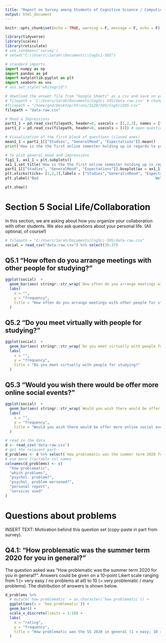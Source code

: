 ```yaml
---
title: "Report on Survey among Students of Cognitive Science / Computing"
output: html_document
---
```


```r
knitr::opts_chunk$set(echo = TRUE, warning = F, message = F, echo = F)
```

```r

library(tidyverse)
library(scales)
library(reticulate)
# use_condaenv('survey')
# setwd("C:\\Users\\Sarah\\Documents\\CogSci-SOS")
```

```python
# standard imports 
import numpy as np
import pandas as pd 
import matplotlib.pyplot as plt
import seaborn as sns
# sns.set_style("whitegrid")

# download the answer file from "Google Sheets" as a csv and save on your computer
# filepath = 'C:/Users/Sarah/Documents/CogSci-SOS/data-raw.csv' # change to your specific filepath (be aware of Windows/Linux/Apple conventions)
#filepath = "/home/god/Desktop/XY/uni/SS20/SOS/CogSciSOS.csv"
filepath = "data-raw.csv"

# Mood & Impressions
part1_1 = pd.read_csv(filepath, header=0, usecols = [1,2,3], names = ["Studies", "GeneralMood", "Expectations"]) #closed questions
part1_2 = pd.read_csv(filepath, header=0, usecols = [4]) # open questions

# Visualization of the first block of questions (closed ones)
mean1_1 = part1_1[["Studies", "GeneralMood", "Expectations"]].mean()
print("How is the the first online semester holding up in regards to your...\n",mean1_1.round(decimals =2))

# To plot general mood and impressions 
fig1_1, ax1_1 = plt.subplots()
ax1_1.set_title('How is the the first online semester holding up in regards to your...')
part1_1[["Studies", "GeneralMood", "Expectations"]].boxplot(ax = ax1_1)
plt.xticks(ticks= [1,2,3],labels = ["Studies","General\nMood", "Expectations"],fontsize = "large")
plt.ylabel("Bad                                                     Well")

plt.show()
```



# Section 5 Social Life/Collaboration

In this section, we are asking about how you organize your collaboration with other students. We also ask questions about your personal life. (All optional, of course!)

```r
# filepath = "C:/Users/Sarah/Documents/CogSci-SOS/data-raw.csv"
social = read_csv("data-raw.csv") %>% select(35:37)
```


## Q5.1 "How often do you arrange meetings with other people for studying?"

```r
ggplot(social)  + 
  geom_bar(aes( stringr::str_wrap(`How often do you arrange meetings with other people for studying?`, 20))) + 
  labs(
    x = "",
    y = "frequency",
    title = "How often do you arrange meetings with other people for studying?"
  )

```

## Q5.2 "Do you meet virtually with people for studying?"
```r


ggplot(social)  + 
  geom_bar(aes( stringr::str_wrap(`Do you meet virtually with people for studying?`, 20))) + 
  labs(
    x = "",
    y = "frequency",
    title = "Do you meet virtually with people for studying?"
  )

```

## Q5.3 "Would you wish there would be offer more online social events?"

```r

ggplot(social)  +
  geom_bar(aes( stringr::str_wrap(`Would you wish there would be offer more online social events?`, 20))) +
  labs(
    x = "",
    y = "frequency",
    title = "Would you wish there would be offer more online social events?"
  )
```




```r
# read in the data
d <- read_csv('data-raw.csv')
# get the relevant part
d_problems <- d %>% select(`How problematic was the summer term 2020 for you in general?`:`To cope with any arising issues, which of the following services have you used?`)
# use more tractable col names 
colnames(d_problems) <- c(
  "how problematic",
  "which problems",
  "psychol. problem?",
  "psychol. problem worsened?",
  "personal report",
  "services used"
)
```

# Questions about problems

INSERT TEXT: Motivation behind this question set (copy-paste in part from survey).

## Q4.1: "How problematic was the summer term 2020 for you in general?"

The question asked was "How problematic was the summer term 2020 for you in general?". Answers could be given on a 10-point Likert scale ranging from 1 (= very easy / no problems at all) to 10  (= very problematic / many problems). The distribution of answers is shown below. 

```r
d_problems %>% 
  # mutate(`how problematic` = as.character(`how problematic`)) +
  ggplot(aes(x = `how problematic`)) +
  geom_bar() +
  scale_x_discrete(limits = 1:10) +
  labs(
    x = "rating",
    y = "frequency",
    title = "How problematic was the SS 2020 in general (1 = easy; 10 = hard)?"
  )
```




